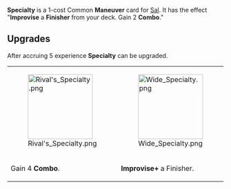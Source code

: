 {{Card
|rarity = Common
|decktype = Battle
|cardtype = Maneuver
|character = Sal
|keywords = [[Improvise]], [[Finisher]], [[Combo]]
|upgradeable = Yes
|expreq = 9
|upgrade1 = Rival's Specialty
|upgrade2 = Wide Specialty}}
{{Quote|I call this one the Murder Bay Mauler!}}

'''Specialty''' is a 1-cost Common '''Maneuver''' card for [[Sal]]. It has the effect "'''Improvise''' a '''Finisher''' from your deck. Gain 2 '''Combo'''."

==Upgrades==
After accruing 5 experience '''Specialty''' can be upgraded.
{| class="wikitable" style="text-align:center"
|-
|[[File:Rival's Specialty.png|150px]]
|[[File:Wide Specialty.png|150px]]
|-
!Gain 4 '''Combo'''.
!'''Improvise+''' a Finisher.
|}